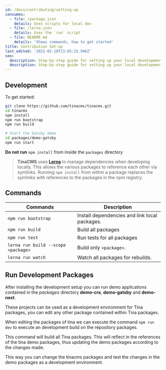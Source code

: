```yaml
---
id: /docs/contributing/setting-up
consumes:
  - file: /package.json
    details: Uses scripts for local dev
  - file: /lerna.json
    details: Uses the `run` script
  - file: README.md
    details: 'Shows commands, how to get started'
title: Contribution Set-up
last_edited: '2021-02-18T13:05:33.946Z'
seo:
  description: Step-by-step guide for setting up your local development environment to contribute to the TinaCMS open source project
  description: Step-by-step guide for setting up your local development environment to contribute to the TinaCMS open source project
---
```


<WarningCallout body="This page is out of date - check out [the TinaCMS GitHub](https://github.com/tinacms/tinacms/blob/main/CONTRIBUTING.md) for the latest contribution information" />

## Development

To get started:

```bash
git clone https://github.com/tinacms/tinacms.git
cd tinacms
npm install
npm run bootstrap
npm run build

# Start the Gatsby demo
cd packages/demo-gatsby
npm run start
```

**Do not run** `npm install` from inside the `packages` directory

> **TinaCMS** uses **[Lerna](https://lerna.js.org/)** to manage dependencies when developing locally. This allows the various packages to reference each other via symlinks. Running `npm install` from within a package replaces the symlinks with references to the packages in the npm registry.

## Commands

| Commands                            | Description                                   |
| ----------------------------------- | --------------------------------------------- |
| `npm run bootstrap`                 | Install dependencies and link local packages. |
| `npm run build`                     | Build all packages                            |
| `npm run test`                      | Run tests for all packages                    |
| `lerna run build --scope <package>` | Build only `<package>`.                       |
| `lerna run watch`                   | Watch all packages for rebuilds.              |

## Run Development Packages

After installing the development setup you can run demo applications contained in the *packages* directory **demo-cra**, **demo-gatsby** and **demo-next**.

These projects can be used as a development environment for Tina packages, you can edit any other package contained within Tina packages.

When editing the packages of tina we can execute the command `npm run dev` to execute an development build on the repository packages.

This command will build all Tina packages. This will reflect in the references of the tina demo packages, thus updating the demo packages according to the changes made.

This way you can change the tinacms packages and test the changes in the demo packages as a development environment.
